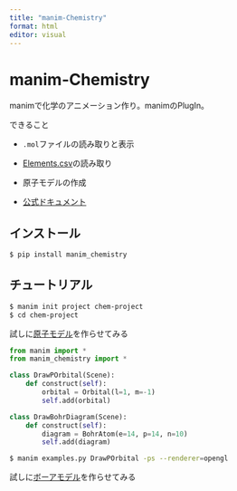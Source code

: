 ```yaml
---
title: "manim-Chemistry"
format: html
editor: visual
---
```


# manim-Chemistry

manimで化学のアニメーション作り。manimのPlugIn。

できること

-   `.mol`ファイルの読み取りと表示

-   [Elements.csv](https://gist.github.com/GoodmanSciences/c2dd862cd38f21b0ad36b8f96b4bf1ee)の読み取り

-   原子モデルの作成

<!-- -->

-   [公式ドキュメント](https://github.com/UnMolDeQuimica/manim-Chemistry)

## インストール

``` bash
$ pip install manim_chemistry
```

## チュートリアル

``` bash
$ manim init project chem-project
$ cd chem-project
```

試しに[原子モデル](https://github.com/UnMolDeQuimica/manim-Chemistry?tab=readme-ov-file#making-atomic-orbitals)を作らせてみる

``` python
from manim import *
from manim_chemistry import *

class DrawPOrbital(Scene):
    def construct(self):
        orbital = Orbital(l=1, m=-1)
        self.add(orbital)

class DrawBohrDiagram(Scene):
    def construct(self):
        diagram = BohrAtom(e=14, p=14, n=10)
        self.add(diagram)
```

``` bash
$ manim examples.py DrawPOrbital -ps --renderer=opengl
```

試しに[ボーアモデル](manim .\examples.py DrawPOrbital -ps --renderer=opengl)を作らせてみる
